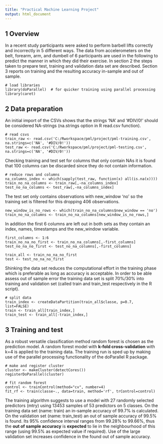 ```yaml
---
title: "Practical Machine Learning Project"
output: html_document
---
```


1 Overview
----------
In a recent study participants were asked to perform barbell lifts correctly and incorrectly in 5 different ways. 
The data from accelerometers on the belt, forearm, arm, and dumbell of 6 participants are used in the following to 
predict the manner in which they did their exercise. In section 2 the steps taken to prepare test, training and 
validation data set are described. Section 3 reports on training and the resulting accuracy in-sample and out of 
sample.
```
# load libraries
library(doParallel)  # for quicker training using parallel processing
library(caret)
```


2 Data preparation
------------------
An initial import of the CSVs shows that the strings 'NA' and '#DIV/0!' should be considered NA-strings (na.strings 
option in R read.csv function).
```
# read csvs
train_raw <- read.csv('C:/Rworkspace/pml/project/pml-training.csv', na.strings=c('NA', '#DIV/0!'))
test_raw <- read.csv('C:/Rworkspace/pml/project/pml-testing.csv', na.strings=c('NA', '#DIV/0!'))
```

Checking training and test set for columns that only contain NAs it is found that 100 columns can be discarded since they do not contain information.
```
# reduce rows and columns
na_columns_index <- which(sapply(test_raw, function(x) all(is.na(x))))
train_no_na_columns <- train_raw[,-na_columns_index]
test_no_na_columns <- test_raw[,-na_columns_index]
```

The test set only contains observations with new_window 'no' so the training set is filtered for this dropping 406 
observations. 
```
new_window_is_no_rows <- which(train_no_na_columns$new_window == 'no')
train_no_na_columns <- train_no_na_columns[new_window_is_no_rows,]
```

In addition the first 6 columns are left out in both sets as they contain an index, names, timestamps and the new_window variable.
```
first_columns <- 1:6
train_no_na_no_first <- train_no_na_columns[,-first_columns]
test_no_na_no_first <- test_no_na_columns[,-first_columns]

train_all <- train_no_na_no_first
test <- test_no_na_no_first
```

Shinking the data set reduces the computational effort in the training phase which is preferable as long as accuracy is acceptable.
In order to be able assess out of sample error the training data set is split 70%/30% into training and validation set (called train and train_test respectively in the R script).
```
# split data
train_index <- createDataPartition(train_all$classe, p=0.7, list=FALSE)
train <- train_all[train_index,]
train_test <- train_all[-train_index,]
```


3 Training and test
-------------------
As a robust versatile classification method random forest is chosen as the prediction model. A random forest model 
with **k-fold cross-validation** with k=4 is applied to the training data. The training run is sped up by making use of 
the parallel processing functionality of the doParallel R package.
```
# make and register cluster
cluster <- makeCluster(detectCores())
registerDoParallel(cluster)

# fit random forest
control <- trainControl(method="cv", number=4)
fit_rf <- train(classe~., data=train, method='rf', trControl=control)
```

The training algorithm suggests to use a model with 27 randomly selected predictors (mtry) using 13453 samples of 53 predictors on 5 classes.
On the training data set (name: train) an in-sample accuracy of 99.7% is calculated. On the validation set (name: train_test) an out of sample accuracy of 99.5% is found. Its 95% confidence interval ranges from 99.28% to 99.66%, thus the **out of sample accuracy** is **expected** to lie in the neighbourhood of this range (using 99.5% as expected value if required). Use of the large validation set increases confidence in the found out of sample accuracy.